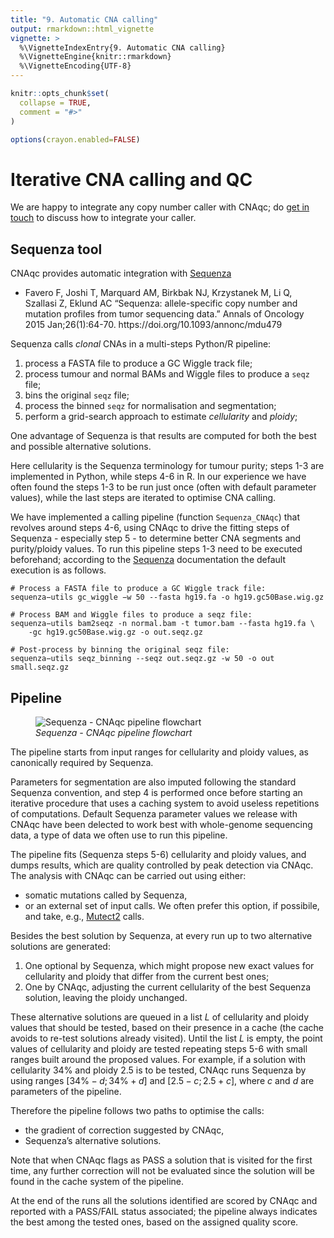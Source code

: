 ```yaml
---
title: "9. Automatic CNA calling"
output: rmarkdown::html_vignette
vignette: >
  %\VignetteIndexEntry{9. Automatic CNA calling}
  %\VignetteEngine{knitr::rmarkdown}
  %\VignetteEncoding{UTF-8}
---
```


```r
knitr::opts_chunk$set(
  collapse = TRUE,
  comment = "#>"
)

options(crayon.enabled=FALSE)
```

# Iterative CNA calling and QC

We are happy to integrate any copy number caller with CNAqc; do [get in touch](gcaravagn@units.it) to discuss how to integrate your caller.

## Sequenza tool

CNAqc provides automatic integration with [Sequenza](https://cran.r-project.org/web/packages/sequenza/vignettes/sequenza.html) 

- Favero F, Joshi T, Marquard AM, Birkbak NJ, Krzystanek M, Li Q, Szallasi Z, Eklund AC "Sequenza: allele-specific copy number and mutation profiles from tumor sequencing data." Annals of Oncology 2015 Jan;26(1):64-70. https://doi.org/10.1093/annonc/mdu479

Sequenza calls _clonal_ CNAs in a multi-steps Python/R pipeline:

1. process a FASTA file to produce a GC Wiggle track file; 
2. process tumour and normal BAMs and Wiggle files to produce a `seqz` file;
3. bins the original `seqz` file; 
4. process the binned `seqz` for normalisation and segmentation;
5. perform a grid-search approach to estimate _cellularity_ and _ploidy_;

One advantage of Sequenza is that results are computed for both the best and possible alternative solutions.

Here cellularity is the Sequenza terminology for tumour purity; steps 1-3 are implemented in Python, while steps 4-6 in R. In our experience we have often found the steps 1-3 to be run just once (often with default parameter values), while the last steps are iterated to optimise CNA calling.

We have implemented a  calling pipeline (function `Sequenza_CNAqc`) that revolves around steps 4-6, using CNAqc to drive the fitting steps of Sequenza - especially step 5 - to determine better CNA segments and purity/ploidy values. To run this pipeline steps 1-3 need to be executed beforehand; according to the [Sequenza](https://cran.r-project.org/web/packages/sequenza/vignettes/sequenza.html) documentation the default execution is as follows.

```{}
# Process a FASTA file to produce a GC Wiggle track file:
sequenza−utils gc_wiggle −w 50 --fasta hg19.fa -o hg19.gc50Base.wig.gz

# Process BAM and Wiggle files to produce a seqz file:
sequenza−utils bam2seqz -n normal.bam -t tumor.bam --fasta hg19.fa \
    -gc hg19.gc50Base.wig.gz -o out.seqz.gz
    
# Post-process by binning the original seqz file:
sequenza−utils seqz_binning --seqz out.seqz.gz -w 50 -o out small.seqz.gz
```

## Pipeline

![_Sequenza - CNAqc pipeline flowchart_](sqz_pipe.png "Sequenza - CNAqc pipeline")



The pipeline starts from input ranges for cellularity and ploidy values, as canonically required by Sequenza. 

Parameters for segmentation are also imputed following the standard Sequenza convention, and step 4 is performed once before starting an iterative procedure that uses a caching system to avoid useless repetitions of computations. Default Sequenza parameter values we release with CNAqc have been delected to work best with whole-genome sequencing data, a type of data we often use to run this pipeline.

The pipeline fits (Sequenza steps 5-6) cellularity and ploidy values, and dumps results, which are quality controlled by peak detection via CNAqc. The analysis with CNAqc can be carried out using either:

- somatic mutations called by Sequenza, 
- or an external set of input calls. We often prefer this option, if possibile, and take, e.g., [Mutect2](https://gatk.broadinstitute.org/hc/en-us/articles/360037593851-Mutect2) calls.

Besides the best solution by Sequenza, at every run up to two alternative solutions are generated:

1. One optional by Sequenza, which might propose new exact values for cellularity and ploidy that differ from the current best ones;
2. One by CNAqc, adjusting the current cellularity of the best Sequenza solution, leaving the ploidy unchanged.

These alternative solutions are queued in a list $L$ of cellularity and ploidy values that should be tested, based on their presence in a cache (the cache avoids to re-test solutions already visited). Until the list $L$ is empty, the point values of cellularity and ploidy are tested repeating steps 5-6 with small ranges built around the proposed values. For example, if a solution with cellularity $34\%$ and ploidy $2.5$ is to  be tested, CNAqc runs Sequenza by using ranges $[34\%-d;34\%+d]$ and $[2.5-c;2.5+c]$, where $c$ and $d$ are parameters of the pipeline. 

Therefore the pipeline follows two paths to optimise the calls:

- the gradient of correction suggested by CNAqc, 
- Sequenza’s alternative solutions. 

Note that when CNAqc flags as PASS a solution that is visited for the first time, any further correction will not be evaluated since the solution will be found in the cache system of the pipeline. 

At the end of the runs all the solutions identified are scored by CNAqc and reported with a PASS/FAIL status associated; the pipeline always indicates the best among the tested ones, based on the assigned quality score.



